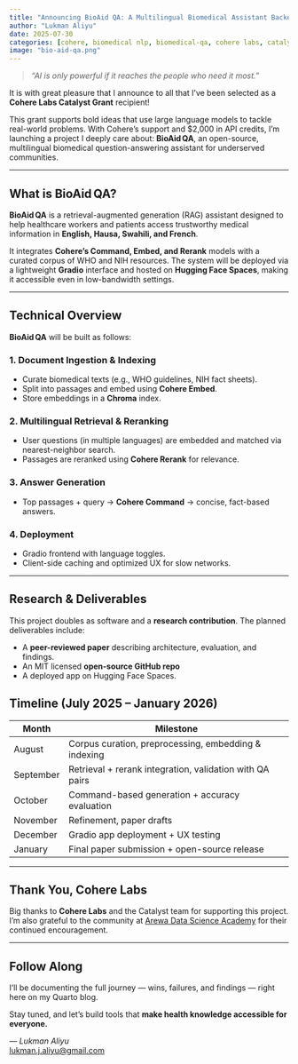 ```yaml
---
title: "Announcing BioAid QA: A Multilingual Biomedical Assistant Backed by the Cohere Catalyst Grant"
author: "Lukman Aliyu"
date: 2025-07-30
categories: [cohere, biomedical nlp, biomedical-qa, cohere labs, catalyst]
image: "bio-aid-qa.png"
---
```


> _“AI is only powerful if it reaches the people who need it most.”_

It is with great pleasure that I announce to all that I’ve been selected as a **Cohere Labs Catalyst Grant** recipient!

This grant supports bold ideas that use large language models to tackle real-world problems. With Cohere’s support and $2,000 in API credits, I’m launching a project I deeply care about: **BioAid QA**, an open-source, multilingual biomedical question-answering assistant for underserved communities.

---

## What is BioAid QA?

**BioAid QA** is a retrieval-augmented generation (RAG) assistant designed to help healthcare workers and patients access trustworthy medical information in **English, Hausa, Swahili, and French**.

It integrates **Cohere’s Command, Embed, and Rerank** models with a curated corpus of WHO and NIH resources. The system will be deployed via a lightweight **Gradio** interface and hosted on **Hugging Face Spaces**, making it accessible even in low-bandwidth settings.

---

## Technical Overview

**BioAid QA** will be built as follows:

### 1. Document Ingestion & Indexing
- Curate biomedical texts (e.g., WHO guidelines, NIH fact sheets).
- Split into passages and embed using **Cohere Embed**.
- Store embeddings in a **Chroma** index.

### 2. Multilingual Retrieval & Reranking
- User questions (in multiple languages) are embedded and matched via nearest-neighbor search.
- Passages are reranked using **Cohere Rerank** for relevance.

### 3. Answer Generation
- Top passages + query → **Cohere Command** → concise, fact-based answers.

### 4. Deployment
- Gradio frontend with language toggles.
- Client-side caching and optimized UX for slow networks.

---

## Research & Deliverables

This project doubles as software  and a **research contribution**. The planned deliverables include:

- A **peer-reviewed paper** describing architecture, evaluation, and findings.
- An MIT licensed **open-source GitHub repo**  
- A deployed app on Hugging Face Spaces.


## Timeline (July 2025 – January 2026)

| Month       | Milestone                                                                 |
|-------------|---------------------------------------------------------------------------|
| August | Corpus curation, preprocessing, embedding & indexing                     |
| September   | Retrieval + rerank integration, validation with QA pairs                 |
| October     | Command-based generation + accuracy evaluation                           |
| November    |  Refinement, paper drafts                            |
| December    | Gradio app deployment + UX testing                                       |
| January     | Final paper submission + open-source release                             |

---

## Thank You, Cohere Labs

Big thanks to **Cohere Labs** and the Catalyst team for supporting this project. I’m also grateful to the community at [Arewa Data Science Academy](https://arewadatascience.github.io) for their continued encouragement.

---

## Follow Along

I'll be documenting the full journey — wins, failures, and findings — right here on my Quarto blog.

Stay tuned, and let’s build tools that **make health knowledge accessible for everyone.**

_— Lukman Aliyu_  
[lukman.j.aliyu@gmail.com](mailto:lukman.j.aliyu@gmail.com)
